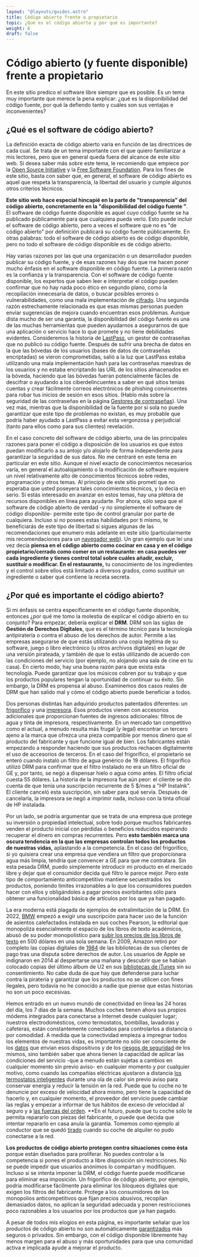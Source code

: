 ```yaml
---
layout: "@layouts/guides.astro"
title: Código abierto frente a propietario
topic: ¿Qué es el código abierto y por qué es importante?
weight: 6
draft: false
---
```


# Código abierto (y fuente disponible) frente a propietario

En este sitio predico el software libre siempre que es posible. Es un tema muy importante que merece la pena explicar: ¿qué es la disponibilidad del código fuente, por qué la defiendo tanto y cuáles son sus ventajas e inconvenientes?

## ¿Qué es el software de código abierto?

La definición exacta de código abierto varía en función de las directrices de cada cual. Se trata de un tema importante con el que quiero familiarizar a mis lectores, pero que en general queda fuera del alcance de este sitio web. Si desea saber más sobre este tema, le recomiendo que empiece por la [Open Source Initiative](https://opensource.org/osd/) y la [Free Software Foundation](https://www.gnu.org/philosophy/free-sw.html#four-freedoms). Para los fines de este sitio, basta con saber que, en general, el software de código abierto es aquel que respeta la transparencia, la libertad del usuario y cumple algunos otros criterios técnicos.

**Este sitio web hace especial hincapié en la parte de "transparencia" del código abierto, concretamente en la "disponibilidad del código fuente "**. El software de código fuente disponible es aquel cuyo código fuente se ha publicado públicamente para que cualquiera pueda verlo. Esto puede incluir el software de código abierto, pero a veces el software que no es "de código abierto" por definición publicará su código fuente públicamente. En otras palabras: todo el software de código abierto es de código disponible, pero no todo el software de código disponible es de código abierto.

Hay varias razones por las que una organización o un desarrollador pueden publicar su código fuente, y de esas razones hay dos que me hacen poner mucho énfasis en el software disponible en código fuente. La primera razón es la confianza y la transparencia. Con el software de código fuente disponible, los expertos que saben leer e interpretar el código pueden confirmar que no hay nada poco ético en segundo plano, como la recopilación innecesaria de datos, o buscar posibles errores o vulnerabilidades, como una mala implementación de [cifrado](/guías/moderadamente-importante/cifrado). Una segunda razón estrechamente relacionada es que esas mismas personas pueden enviar sugerencias de mejora cuando encuentran esos problemas. Aunque dista mucho de ser una garantía, la disponibilidad del código fuente es una de las muchas herramientas que pueden ayudarnos a asegurarnos de que una aplicación o servicio hace lo que promete y no tiene debilidades evidentes. Consideremos la historia de [LastPass](https://www.wired.com/story/lastpass-breach-vaults-password-managers/), un gestor de contraseñas que no publicó su código fuente. Después de sufrir una brecha de datos en la que las bóvedas de los usuarios (bases de datos de contraseñas encriptadas) se vieron comprometidas, salió a la luz que LastPass estaba utilizando una mala implementación hash para las contraseñas maestras de los usuarios y no estaba encriptando las URL de los sitios almacenados en la bóveda, haciendo que las bóvedas fueran potencialmente fáciles de descifrar o ayudando a los ciberdelincuentes a saber en qué sitios tenías cuentas y crear fácilmente correos electrónicos de phishing convincentes para robar tus inicios de sesión en esos sitios. (Hablo más sobre la seguridad de las contraseñas en la página [Gestores de contraseñas](/guides/most-important/passwords)). Una vez más, mientras que la disponibilidad de la fuente por sí sola no puede garantizar que este tipo de problemas no existan, es muy probable que podría haber ayudado a LastPass a evitar esta vergonzosa y perjudicial (tanto para ellos como para sus clientes) revelación.

En el caso concreto del software de código abierto, una de las principales razones para poner el código a disposición de los usuarios es que éstos puedan modificarlo a su antojo y/o alojarlo de forma independiente para garantizar la seguridad de sus datos. No me centraré en este tema en particular en este sitio. Aunque el nivel exacto de conocimientos necesarios varía, en general el autoalojamiento o la modificación de software requiere un nivel relativamente alto de conocimientos técnicos sobre redes, programación y otros temas. Al principio de este sitio prometí que no esperaba que usted poseyera tales conocimientos técnicos, y lo decía en serio. Si estás interesado en avanzar en estos temas, hay una plétora de recursos disponibles en línea para ayudarte. Por ahora, sólo sepa que el software de código abierto de verdad -y no simplemente el software de código disponible- permite este tipo de control granular por parte de cualquiera. Incluso si no posees estas habilidades por ti mismo, te beneficiarás de este tipo de libertad si sigues algunas de las recomendaciones que enumero más adelante en este sitio (particularmente mis recomendaciones para un [navegador web](/guides/most-important/browser)). Un gran ejemplo que leí una vez decía **piensa en el código abierto como cocinar en casa y en el código propietario/cerrado como comer en un restaurante: en casa puedes ver cada ingrediente y tienes control total sobre cuáles añadir, excluir, sustituir o modificar. En el restaurante,** tu conocimiento de los ingredientes y el control sobre ellos está limitado a diversos grados, como sustituir un ingrediente o saber qué contiene la receta secreta.

## ¿Por qué es importante el código abierto?

Si mi énfasis se centra específicamente en el código fuente disponible, entonces ¿por qué me tomo la molestia de explicar el código abierto en su conjunto? Para empezar, debería explicar el **DRM**. DRM son las siglas de **Gestión de Derechos Digitales**, que es el término técnico para la tecnología antipiratería o contra el abuso de los derechos de autor. Permite a las empresas asegurarse de que estás utilizando una copia legítima de su software, juego o libro electrónico (u otros archivos digitales) en lugar de una versión pirateada, y también de que lo estás utilizando de acuerdo con las condiciones del servicio (por ejemplo, no alojando una sala de cine en tu casa). En cierto modo, hay una buena razón para que exista esta tecnología. Puede garantizar que los músicos cobren por su trabajo y que los productos populares tengan la oportunidad de continuar su éxito. Sin embargo, la DRM es propensa al abuso. Examinemos dos casos reales de DRM que han salido mal y cómo el código abierto puede beneficiar a todos.

Dos personas distintas han adquirido productos patentados diferentes: un [frigorífico](https://boingboing.net/2020/01/23/proprietary-carbon) y una [impresora](https://web.archive.org/web/20200117172133/https://twitter.com/ryandonsullivan/status/1218149470220632064). Esos productos vienen con accesorios adicionales que proporcionan fuentes de ingresos adicionales: filtros de agua y tinta de impresora, respectivamente. En un mercado tan competitivo como el actual, a menudo resulta más frugal (y legal) encontrar un tercero ajeno a la marca que ofrezca una pieza compatible por menos dinero que el producto del fabricante y que funcione igual de bien. Los fabricantes están empezando a responder haciendo que sus productos rechacen digitalmente el uso de accesorios de terceros. En el caso del frigorífico, el propietario se enteró cuando instaló un filtro de agua genérico de 19 dólares. El frigorífico utilizó DRM para confirmar que el filtro instalado no era un filtro oficial de GE y, por tanto, se negó a dispensar hielo o agua como antes. El filtro oficial cuesta 55 dólares. La historia de la impresora fue aún peor: el cliente se dio cuenta de que tenía una suscripción recurrente de 5 $/mes a "HP InstaInk". El cliente canceló esta suscripción, sin saber para qué servía. Después de cancelarla, la impresora se negó a imprimir nada, incluso con la tinta oficial de HP instalada.

Por un lado, se podría argumentar que se trata de una empresa que protege su inversión o propiedad intelectual, sobre todo porque muchos fabricantes venden el producto inicial con pérdidas o beneficios reducidos esperando recuperar el dinero en compras recurrentes. Pero **esto también marca una oscura tendencia en la que las empresas controlan todos los productos de nuestras vidas,** aplastando a la competencia. En el caso del frigorífico, si yo quisiera crear una empresa que vendiera un filtro que proporcionara agua más limpia, tendría que convencer a GE para que me contratara. Sin esta pesada DRM, puedo simplemente introducir mi producto en el mercado libre y dejar que el consumidor decida qué filtro le parece mejor. Pero este tipo de comportamiento anticompetitivo mantiene secuestrados los productos, poniendo límites irrazonables a lo que los consumidores pueden hacer con ellos y obligándoles a pagar precios exorbitantes sólo para obtener una funcionalidad básica de artículos por los que ya han pagado.

La era moderna está plagada de ejemplos de extralimitación de la DRM. En 2022, [BMW](https://www.theverge.com/2022/7/12/23204950/bmw-subscriptions-microtransactions-heated-seats-feature) empezó a exigir una suscripción para hacer uso de la función de asientos calefactados instalada en sus coches Pearson, la editorial que monopoliza esencialmente el espacio de los libros de texto académicos, abusó de su poder monopolístico para [subir los precios de los libros de texto](https://academicebookinvestigation.org/2021/11/25/outrage-as-pearson-increase-ebook-prices-by-500-in-one-week/) en 500 dólares en una sola semana. En 2009, Amazon retiró por completo las copias digitales de [1984](https://www.pcworld.com/article/519855/amazon_kindle_1984_lawsuit.html) de las bibliotecas de sus clientes de pago tras una disputa sobre derechos de autor. Los usuarios de Apple se indignaron en 2014 al despertarse una mañana y descubrir que se habían colocado copias del último álbum de U2 en sus [bibliotecas de iTunes](https://es.wikipedia.org/wiki/Songs_of_Innocence#Efectividad_y_reacci%C3%B3n) sin su consentimiento. No cabe duda de que hay que defenderse para luchar contra la piratería y garantizar que los productos no se utilicen con fines ilegales, pero todavía no he conocido a nadie que piense que estas historias no son un poco excesivas.

Hemos entrado en un nuevo mundo de conectividad en línea las 24 horas del día, los 7 días de la semana. Muchos coches tienen ahora sus propios módems integrados para conectarse a Internet desde cualquier lugar; nuestros electrodomésticos, como termostatos, bombillas, lavadoras y cafeteras, están constantemente conectados para controlarlos a distancia o por comodidad. A medida que la conectividad empieza a impregnar todos los elementos de nuestras vidas, es importante no sólo ser consciente de los [datos](https://www.forbes.com/sites/robertvamosi/2015/01/22/collecting-big-data-from-iot/) que envían esos dispositivos y de los [riesgos de seguridad](https://www.zdnet.com/article/iot-security-is-bad-its-time-to-take-a-different-approach/) de los mismos, sino también saber que ahora tienen la capacidad de aplicar las condiciones del servicio -que a menudo están sujetas a cambios en cualquier momento sin previo aviso- en cualquier momento y por cualquier motivo, como cuando las compañías eléctricas ajustaron a distancia [los termostatos inteligentes](https://www.usatoday.com/story/tech/2021/06/19/texas-power-companies-raising-smart-thermostat-temps-why/7754658002/) durante una ola de calor sin previo aviso para conservar energía y reducir la tensión en la red. Puede que tu coche no te denuncie por exceso de velocidad ahora mismo, pero tiene la capacidad de hacerlo y, en cualquier momento, el proveedor del servicio puede cambiar las reglas y empezar a informar de tus hábitos de exceso de velocidad al seguro y a [las fuerzas del orden](https://www.npr.org/sections/thetwo-way/2011/04/28/135809709/dutch-police-used-tomtoms-gps-data-to-target-speeders). \*\*En el futuro, puede que tu coche sólo te permita repararlo con piezas del fabricante, o puede que decida que intentar repararlo en casa anula la garantía. Tomemos como ejemplo al conductor que se quedó [tirado](https://arstechnica.com/cars/2020/02/driver-stranded-after-connected-rental-car-cant-call-home/) cuando su coche de alquiler no pudo conectarse a la red.

**Los productos de código abierto protegen contra situaciones como ésta** porque están diseñados para proliferar. No puedes controlar a la competencia si pones el producto a libre disposición sin restricciones. No se puede impedir que usuarios anónimos lo compartan y modifiquen. Incluso si se intenta imponer la DRM, el código fuente puede modificarse para eliminar esa imposición. Un frigorífico de código abierto, por ejemplo, podría modificarse fácilmente para eliminar los bloqueos digitales que exigen los filtros del fabricante. Protege a los consumidores de los monopolios anticompetitivos que fijan precios abusivos, recopilan demasiados datos, no aplican la seguridad adecuada y ponen restricciones poco razonables a los usuarios por los productos que ya han pagado.

A pesar de todos mis elogios en esta página, es importante señalar que los productos de código abierto no son automáticamente [garantizados](https://blog.thenewoil.org/open-source-does-not-always-equal-safe) más seguros o privados. Sin embargo, con el código disponible libremente hay menos margen para el abuso y más oportunidades para que una comunidad activa e implicada ayude a mejorar el producto.
